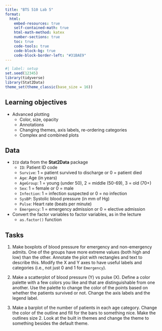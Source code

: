 ```yaml
---
title: "BTS 510 Lab 5"
format:
  html:
    embed-resources: true
    self-contained-math: true
    html-math-method: katex
    number-sections: true
    toc: true
    code-tools: true
    code-block-bg: true
    code-block-border-left: "#31BAE9"
---
```


```r
#| label: setup
set.seed(12345)
library(tidyverse)
library(Stat2Data)
theme_set(theme_classic(base_size = 16))
```

## Learning objectives

* Advanced plotting
  * Color, size, opacity
  * Annotations
  * Changing themes, axis labels, re-ordering categories
  * Complex and combined plots 

## Data 

* `ICU` data from the **Stat2Data** package
  * `ID`: Patient ID code
  * `Survive`: 1 = patient survived to discharge or 0 = patient died
  * `Age`: Age (in years)
  * `AgeGroup`: 1 = young (under 50), 2 = middle (50-69), 3 = old (70+)
  * `Sex`: 1 = female or 0 = male
  * `Infection`: 1 = infection suspected or 0 = no infection
  * `SysBP`: Systolic blood pressure (in mm of Hg)
  * `Pulse`: Heart rate (beats per minute)
  * `Emergency`: 1 = emergency admission or 0 = elective admission

* Convert the factor variables to factor variables, as in the lecture
  * `as.factor()` function

## Tasks

1. Make boxplots of blood pressure for emergency and non-emergency admits. One of the groups have more extreme values (both high and low) than the other. Annotate the plot with rectangles and text to describe this. Modify the X and Y axes to have useful labels and categories (i.e., not just 0 and 1 for `Emergency`).

2. Make a scatterplot of blood pressure (Y) vs pulse (X). Define a color palette with a few colors you like and that are distinguishable from one another. Use the palette to change the color of the points based on whether the patients survived or not. Change the axis labels and the legend label.

3. Make a barplot of the number of patients in each age category. Change the color of the outline and fill for the bars to something nice. Make the outlines size 2. Look at the built in themes and change the theme to something besides the default theme.





